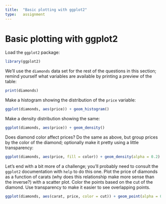 ```yaml
---
title:  "Basic plotting with ggplot2"
type:   assignment
---
```


# Basic plotting with ggplot2

Load the `ggplot2` package:

```r
library(ggplot2)
```

We'll use the `diamonds` data set for the rest of the questions in this section; remind yourself what variables are available by printing a preview of the table:

```r
print(diamonds)
```

Make a histogram showing the distribution of the `price` variable:

```r
ggplot(diamonds, aes(price)) + geom_histogram()
```

Make a density distribution showing the same:

```r
ggplot(diamonds, aes(price)) + geom_density()
```

Does diamond color affect prices?  Do the same as above, but group prices by the color of the diamond; optionally make it pretty using a little transparency:

```r
ggplot(diamonds, aes(price, fill = color)) + geom_density(alpha = 0.2)
```

Let's end with a bit more of a challenge; you'll probably need to consult the `ggplot2` documentation with `help` to do this one.  Plot the price of diamonds as a function of carats (why does this relationship make more sense than the inverse?) with a scatter plot.  Color the points based on the cut of the diamond.  Use transparency to make it easier to see overlapping points.

```r
ggplot(diamonds, aes(carat, price, color = cut)) + geom_point(alpha = 0.3)
```
